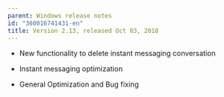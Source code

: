 ```yaml
---
parent: Windows release notes
id: "360016741431-en"
title: Version 2.13, released Oct 03, 2018
---
```

*   New functionality to delete instant messaging conversation  
      
    
*   Instant messaging optimization  
      
    
*   General Optimization and Bug fixing


